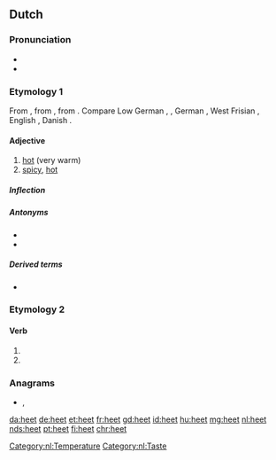 {{also|Heet|-heet}}
==Dutch==

===Pronunciation===
* {{rhymes|eːt|lang=nl}}
* {{IPA|/ɦeːt/|lang=nl}}

===Etymology 1===
From {{inh|nl|dum|*heet}}, from {{inh|nl|odt|*hēt}}, from {{inh|nl|gem-pro|*haitaz}}. Compare Low German {{m|nds|het}}, {{m|nds|heet}}, German {{m|de|heiß}}, West Frisian {{m|fy|hjit}}, English {{m|en|hot}}, Danish {{m|da|hed}}.

====Adjective====
{{nl-adj|heter}}

# [[hot]] (very warm)
# [[spicy]], [[hot]]

=====Inflection=====
{{nl-decl-adj|hete}}

=====Antonyms=====
* {{l|nl|koud}}
* {{l|nl|koel}}

=====Derived terms=====
* {{l|nl|hitte}}

===Etymology 2===

====Verb====
{{nl-verb-form}}

# {{nl-verb form of|p=123|n=sg|t=pres|m=ind|heten}}
# {{nl-verb form of|m=imp|heten}}

===Anagrams===
* {{l|nl|hete}}, {{l|nl|thee}}

[[Category:nl:Temperature]]
[[Category:nl:Taste]]

[[da:heet]]
[[de:heet]]
[[et:heet]]
[[fr:heet]]
[[gd:heet]]
[[id:heet]]
[[hu:heet]]
[[mg:heet]]
[[nl:heet]]
[[nds:heet]]
[[pt:heet]]
[[fi:heet]]
[[chr:heet]]